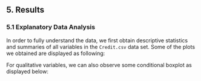 
## 5. Results

### 5.1 Explanatory Data Analysis

In order to fully understand the data, we first obtain descriptive statistics and summaries of all variables in the `Credit.csv` data set. Some of the plots we obtained are displayed as following:

\vspace{10mm}
\begin{figure}[!hb]
  \centering
    \includegraphics[width=70mm]{../../images/scatterplot-matrix.png}
      \caption{Scatterplot Matrix of all variables}
\end{figure}

For qualitative variables, we can also observe some conditional boxplot as displayed below:

\vspace{10mm}
\begin{figure}[!hb]
  \centering
    \includegraphics[width=70mm]{../../images/conditional-boxplot-Student.png}
      \caption{Conditional Doxplot on Student}
\end{figure}

